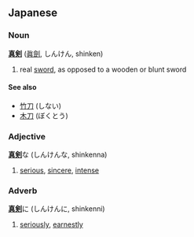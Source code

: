 ==Japanese==
===Noun===
'''[[真]][[剣]]''' ([[眞劍]], しんけん, shinken)

# real [[sword]], as opposed to a wooden or blunt sword

====See also====
*[[竹刀]] (しない)
*[[木刀]] (ぼくとう)

===Adjective===
'''[[真]][[剣]]'''な (しんけんな, shinkenna)

#[[serious]], [[sincere]], [[intense]]

===Adverb===
'''[[真]][[剣]]'''に (しんけんに, shinkenni)

#[[seriously]], [[earnestly]]